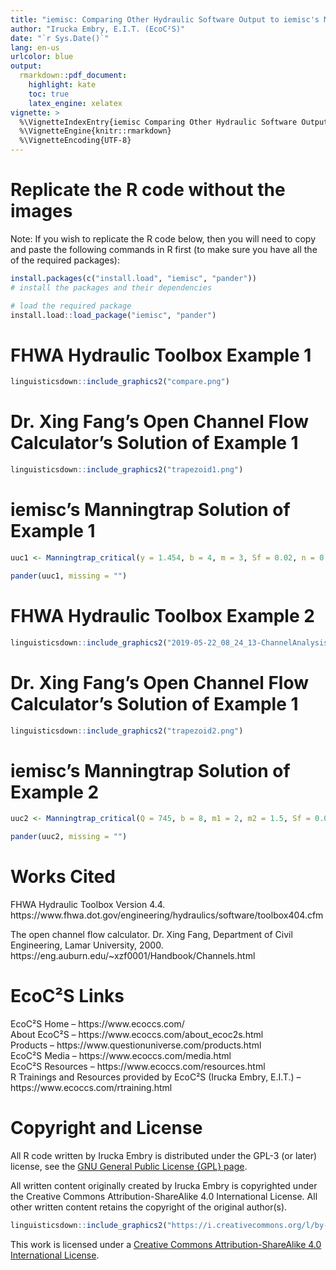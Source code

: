 ```yaml
---
title: "iemisc: Comparing Other Hydraulic Software Output to iemisc's Manningtrap for Critical Conditions"
author: "Irucka Embry, E.I.T. (EcoC²S)"
date: "`r Sys.Date()`"
lang: en-us
urlcolor: blue
output:
  rmarkdown::pdf_document:
    highlight: kate
    toc: true
    latex_engine: xelatex
vignette: >
  %\VignetteIndexEntry{iemisc Comparing Other Hydraulic Software Output to iemisc's Manningtrap for Critical Conditions}
  %\VignetteEngine{knitr::rmarkdown}
  %\VignetteEncoding{UTF-8}
---
```


\bigskip

# Replicate the R code without the images

Note: If you wish to replicate the R code below, then you will need to copy and paste the following commands in R first (to make sure you have all the of the required packages):  

```r
install.packages(c("install.load", "iemisc", "pander"))
# install the packages and their dependencies
```

\bigskip
\bigskip

```r
# load the required package
install.load::load_package("iemisc", "pander")
```

\bigskip
\bigskip

# FHWA Hydraulic Toolbox Example 1

```r
linguisticsdown::include_graphics2("compare.png")
```

\bigskip
\bigskip

# Dr. Xing Fang's Open Channel Flow Calculator's Solution of Example 1

```r
linguisticsdown::include_graphics2("trapezoid1.png")
```

\bigskip
\bigskip

# iemisc's Manningtrap Solution of Example 1

```r

uuc1 <- Manningtrap_critical(y = 1.454, b = 4, m = 3, Sf = 0.02, n = 0.0550, units = "Eng", type = "symmetrical", critical = "accurate", output = "data.table")

pander(uuc1, missing = "")
```

\bigskip
\bigskip
\bigskip
\bigskip

# FHWA Hydraulic Toolbox Example 2

```r
linguisticsdown::include_graphics2("2019-05-22_08_24_13-ChannelAnalysis.png")
```

\bigskip
\bigskip

# Dr. Xing Fang's Open Channel Flow Calculator's Solution of Example 1

```r
linguisticsdown::include_graphics2("trapezoid2.png")
```

\bigskip
\bigskip

# iemisc's Manningtrap Solution of Example 2

```r

uuc2 <- Manningtrap_critical(Q = 745, b = 8, m1 = 2, m2 = 1.5, Sf = 0.01, n = 0.0150, units = "Eng", type = "non-symmetrical", critical = "accurate", output = "data.table")

pander(uuc2, missing = "")
```

\bigskip
\bigskip
\bigskip
\bigskip

# Works Cited

FHWA Hydraulic Toolbox Version 4.4. https://www.fhwa.dot.gov/engineering/hydraulics/software/toolbox404.cfm  

The open channel flow calculator. Dr. Xing Fang, Department of Civil Engineering, Lamar University, 2000. https://eng.auburn.edu/~xzf0001/Handbook/Channels.html  

\bigskip
\bigskip

# EcoC²S Links

EcoC²S Home -- https://www.ecoccs.com/  
About EcoC²S -- https://www.ecoccs.com/about_ecoc2s.html  
Products -- https://www.questionuniverse.com/products.html  
EcoC²S Media -- https://www.ecoccs.com/media.html  
EcoC²S Resources -- https://www.ecoccs.com/resources.html  
R Trainings and Resources provided by EcoC²S (Irucka Embry, E.I.T.) -- https://www.ecoccs.com/rtraining.html  

\bigskip
\bigskip

# Copyright and License

All R code written by Irucka Embry is distributed under the GPL-3 (or later) license, see the [GNU General Public License {GPL} page](https://www.gnu.org/licenses/gpl-3.0.html).  

All written content originally created by Irucka Embry is copyrighted under the Creative Commons Attribution-ShareAlike 4.0 International License. All other written content retains the copyright of the original author(s).  


```r
linguisticsdown::include_graphics2("https://i.creativecommons.org/l/by-sa/4.0/88x31.png")
```

This work is licensed under a [Creative Commons Attribution-ShareAlike 4.0 International License](https://creativecommons.org/licenses/by-sa/4.0/).  
